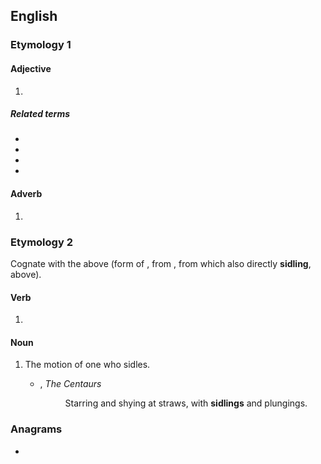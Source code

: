 ==English==

===Etymology 1===

====Adjective====
{{head|en|adjective}}

# {{alternative spelling of|sideling|lang=en}}

=====Related terms=====
* {{l|en|sidelong}}
* {{l|en|sideward}}
* {{l|en|sideways}}
* {{l|en|sidewise}}

====Adverb====
{{head|en|adverb}}

# {{alternative spelling of|sideling|lang=en}}

===Etymology 2===
Cognate with the above (form of {{m|en|sidle}}, from {{cog|enm|sidlyng}}, from which also directly '''sidling''', above).

====Verb====
{{head|en|verb form}}

# {{present participle of|sidle|lang=en|nocat=1}}

====Noun====
{{en-noun}}

# The motion of one who sidles.
#* {{w|Rudyard Kipling}}, ''The Centaurs''
#*: Starring and shying at straws, with '''sidlings''' and plungings.

===Anagrams===
* {{anagrams|en|a=dgiilns|idlings|sliding}}